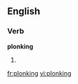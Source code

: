 
==English==

===Verb===
'''plonking'''

# {{present participle of|[[plonk]]}}

[[fr:plonking]]
[[vi:plonking]]